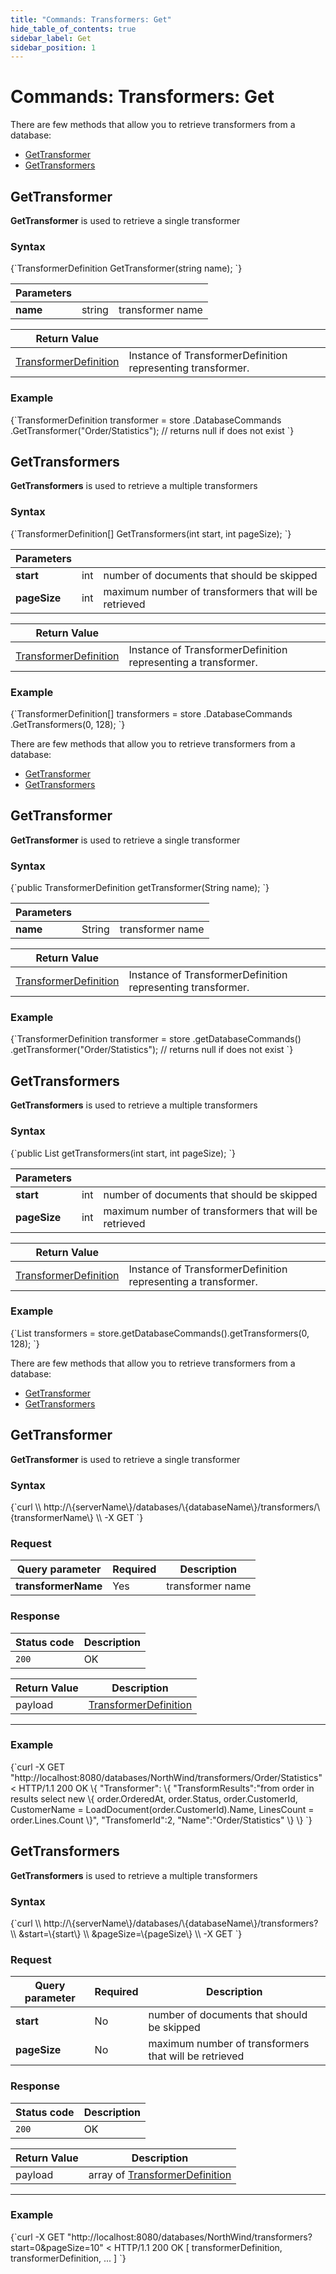 ```yaml
---
title: "Commands: Transformers: Get"
hide_table_of_contents: true
sidebar_label: Get
sidebar_position: 1
---
```





# Commands: Transformers: Get
<LanguageSwitcher supportedLanguages={supportedLanguages} />
<LanguageContent language="csharp">


There are few methods that allow you to retrieve transformers from a database:   
- [GetTransformer](../../../client-api/commands/transformers/get.mdx#gettransformer)   
- [GetTransformers](../../../client-api/commands/transformers/get.mdx#gettransformers)   

## GetTransformer

**GetTransformer** is used to retrieve a single transformer

### Syntax

<TabItem value="get_1_0" label="get_1_0">
<CodeBlock language="csharp">
{`TransformerDefinition GetTransformer(string name);
`}
</CodeBlock>
</TabItem>

| Parameters | | |
| ------------- | ------------- | ----- |
| **name** | string | transformer name | 

| Return Value | |
| ------------- | ----- |
| [TransformerDefinition](../../../glossary/transformer-definition.mdx) | Instance of TransformerDefinition representing transformer. |

### Example

<TabItem value="get_1_1" label="get_1_1">
<CodeBlock language="csharp">
{`TransformerDefinition transformer = store
	.DatabaseCommands
	.GetTransformer("Order/Statistics"); // returns null if does not exist
`}
</CodeBlock>
</TabItem>



## GetTransformers

**GetTransformers** is used to retrieve a multiple transformers

### Syntax

<TabItem value="get_2_0" label="get_2_0">
<CodeBlock language="csharp">
{`TransformerDefinition[] GetTransformers(int start, int pageSize);
`}
</CodeBlock>
</TabItem>

| Parameters | | |
| ------------- | ------------- | ----- |
| **start** | int | number of documents that should be skipped |
| **pageSize** | int | maximum number of transformers that will be retrieved |

| Return Value | |
| ------------- | ----- |
| [TransformerDefinition](../../../glossary/transformer-definition.mdx) | Instance of TransformerDefinition representing a transformer. |

### Example

<TabItem value="get_2_1" label="get_2_1">
<CodeBlock language="csharp">
{`TransformerDefinition[] transformers = store
	.DatabaseCommands
	.GetTransformers(0, 128);
`}
</CodeBlock>
</TabItem>  




</LanguageContent>
<LanguageContent language="java">


There are few methods that allow you to retrieve transformers from a database:   
- [GetTransformer](../../../client-api/commands/transformers/get.mdx#gettransformer)   
- [GetTransformers](../../../client-api/commands/transformers/get.mdx#gettransformers)   

## GetTransformer

**GetTransformer** is used to retrieve a single transformer

### Syntax

<TabItem value="get_1_0" label="get_1_0">
<CodeBlock language="java">
{`public TransformerDefinition getTransformer(String name);
`}
</CodeBlock>
</TabItem>

| Parameters | | |
| ------------- | ------------- | ----- |
| **name** | String | transformer name | 

| Return Value | |
| ------------- | ----- |
| [TransformerDefinition](../../../glossary/transformer-definition.mdx) | Instance of TransformerDefinition representing transformer. |

### Example

<TabItem value="get_1_1" label="get_1_1">
<CodeBlock language="java">
{`TransformerDefinition transformer = store
  .getDatabaseCommands()
  .getTransformer("Order/Statistics"); // returns null if does not exist
`}
</CodeBlock>
</TabItem>



## GetTransformers

**GetTransformers** is used to retrieve a multiple transformers

### Syntax

<TabItem value="get_2_0" label="get_2_0">
<CodeBlock language="java">
{`public List<TransformerDefinition> getTransformers(int start, int pageSize);
`}
</CodeBlock>
</TabItem>

| Parameters | | |
| ------------- | ------------- | ----- |
| **start** | int | number of documents that should be skipped |
| **pageSize** | int | maximum number of transformers that will be retrieved |

| Return Value | |
| ------------- | ----- |
| [TransformerDefinition](../../../glossary/transformer-definition.mdx) | Instance of TransformerDefinition representing a transformer. |

### Example

<TabItem value="get_2_1" label="get_2_1">
<CodeBlock language="java">
{`List<TransformerDefinition> transformers = store.getDatabaseCommands().getTransformers(0, 128);
`}
</CodeBlock>
</TabItem>  




</LanguageContent>
<LanguageContent language="http">


There are few methods that allow you to retrieve transformers from a database:   
- [GetTransformer](../../../client-api/commands/transformers/get.mdx#gettransformer)   
- [GetTransformers](../../../client-api/commands/transformers/get.mdx#gettransformers)   

## GetTransformer

**GetTransformer** is used to retrieve a single transformer

### Syntax

<TabItem value="json" label="json">
<CodeBlock language="json">
{`curl \\
	http://\{serverName\}/databases/\{databaseName\}/transformers/\{transformerName\} \\
	-X GET
`}
</CodeBlock>
</TabItem>

### Request

| Query parameter | Required | Description |
| ------------- | -- | ---- |
| **transformerName** | Yes |   transformer name |

### Response

| Status code | Description |
| ----------- | - |
| `200` | OK |

| Return Value | Description |
| ------------- | ------------- |
| payload | [TransformerDefinition](../../../glossary/transformer-definition.mdx)  |

---

### Example

<TabItem value="json" label="json">
<CodeBlock language="json">
{`curl -X GET "http://localhost:8080/databases/NorthWind/transformers/Order/Statistics"
< HTTP/1.1 200 OK
\{
	"Transformer":
	\{
		"TransformResults":"from order in results select new \{ 
		    order.OrderedAt,     
			order.Status,     
			order.CustomerId,     
			CustomerName = LoadDocument(order.CustomerId).Name,     
			LinesCount = order.Lines.Count \}",
		"TransfomerId":2,
		"Name":"Order/Statistics"
	\}
\}
`}
</CodeBlock>
</TabItem>



## GetTransformers

**GetTransformers** is used to retrieve a multiple transformers

### Syntax


<TabItem value="json" label="json">
<CodeBlock language="json">
{`curl \\
	http://\{serverName\}/databases/\{databaseName\}/transformers? \\
		&start=\{start\} \\
		&pageSize=\{pageSize\} \\
	-X GET
`}
</CodeBlock>
</TabItem>

### Request

| Query parameter | Required | Description |
| ------------- | -- | ---- |
| **start** | No | number of documents that should be skipped  |
| **pageSize** | No | maximum number of transformers that will be retrieved |

### Response

| Status code | Description |
| ----------- | - |
| `200` | OK |

| Return Value | Description |
| ------------- | ------------- |
| payload | array of [TransformerDefinition](../../../glossary/transformer-definition.mdx)  |

---

### Example

<TabItem value="json" label="json">
<CodeBlock language="json">
{`curl -X GET "http://localhost:8080/databases/NorthWind/transformers?start=0&pageSize=10"
< HTTP/1.1 200 OK
[ transformerDefinition, transformerDefinition, ... ]
`}
</CodeBlock>
</TabItem>




</LanguageContent>

<!---
- [PutTransformer](../../../client-api/commands/transformers/put)
- [DeleteTransformer](../../../client-api/commands/transformers/delete)

-->